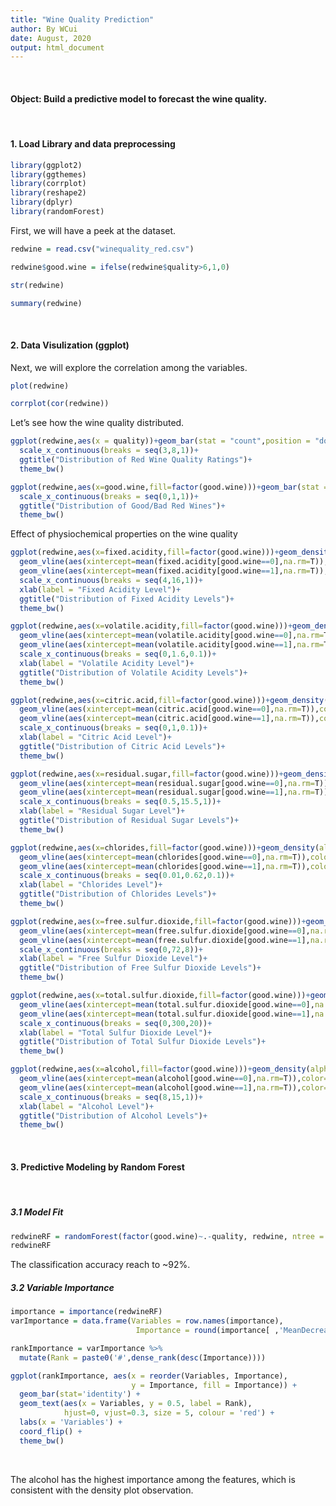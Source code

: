 ---
title: "Wine Quality Prediction"
author: By WCui
date: August, 2020
output: html_document
---
<br />

#### **Object: Build a predictive model to forecast the wine quality. **
<br />

#### 1. Load Library and data preprocessing
```{r echo=TRUE, message=FALSE, warning=FALSE, results='hide'}
library(ggplot2)
library(ggthemes)
library(corrplot)
library(reshape2)
library(dplyr)
library(randomForest)
```
First, we will have a peek at the dataset.
```{r}
redwine = read.csv("winequality_red.csv")

redwine$good.wine = ifelse(redwine$quality>6,1,0)

str(redwine)

summary(redwine)
```
<br />


#### 2. Data Visulization (ggplot)
Next, we will explore the correlation among the variables.
```{r}
plot(redwine)

corrplot(cor(redwine))
```
Let's see how the wine quality distributed. 
```{r}
ggplot(redwine,aes(x = quality))+geom_bar(stat = "count",position = "dodge")+
  scale_x_continuous(breaks = seq(3,8,1))+
  ggtitle("Distribution of Red Wine Quality Ratings")+
  theme_bw()
```
```{r}
ggplot(redwine,aes(x=good.wine,fill=factor(good.wine)))+geom_bar(stat = "count",position = "dodge")+
  scale_x_continuous(breaks = seq(0,1,1))+
  ggtitle("Distribution of Good/Bad Red Wines")+
  theme_bw()
```
Effect of physiochemical properties on the wine quality
```{r}
ggplot(redwine,aes(x=fixed.acidity,fill=factor(good.wine)))+geom_density(alpha=0.25)+
  geom_vline(aes(xintercept=mean(fixed.acidity[good.wine==0],na.rm=T)),color="red",linetype="dashed",lwd=1)+
  geom_vline(aes(xintercept=mean(fixed.acidity[good.wine==1],na.rm=T)),color="blue",linetype="dashed",lwd=1)+
  scale_x_continuous(breaks = seq(4,16,1))+
  xlab(label = "Fixed Acidity Level")+
  ggtitle("Distribution of Fixed Acidity Levels")+
  theme_bw()
```
```{r}
ggplot(redwine,aes(x=volatile.acidity,fill=factor(good.wine)))+geom_density(alpha=0.25)+
  geom_vline(aes(xintercept=mean(volatile.acidity[good.wine==0],na.rm=T)),color="red",linetype="dashed",lwd=1)+
  geom_vline(aes(xintercept=mean(volatile.acidity[good.wine==1],na.rm=T)),color="blue",linetype="dashed",lwd=1)+
  scale_x_continuous(breaks = seq(0,1.6,0.1))+
  xlab(label = "Volatile Acidity Level")+
  ggtitle("Distribution of Volatile Acidity Levels")+
  theme_bw()
```
```{r}
ggplot(redwine,aes(x=citric.acid,fill=factor(good.wine)))+geom_density(alpha=0.25)+
  geom_vline(aes(xintercept=mean(citric.acid[good.wine==0],na.rm=T)),color="red",linetype="dashed",lwd=1)+
  geom_vline(aes(xintercept=mean(citric.acid[good.wine==1],na.rm=T)),color="blue",linetype="dashed",lwd=1)+
  scale_x_continuous(breaks = seq(0,1,0.1))+
  xlab(label = "Citric Acid Level")+
  ggtitle("Distribution of Citric Acid Levels")+
  theme_bw()
```
```{r}
ggplot(redwine,aes(x=residual.sugar,fill=factor(good.wine)))+geom_density(alpha=0.25)+
  geom_vline(aes(xintercept=mean(residual.sugar[good.wine==0],na.rm=T)),color="red",linetype="dashed",lwd=1)+
  geom_vline(aes(xintercept=mean(residual.sugar[good.wine==1],na.rm=T)),color="blue",linetype="dashed",lwd=1)+
  scale_x_continuous(breaks = seq(0.5,15.5,1))+
  xlab(label = "Residual Sugar Level")+
  ggtitle("Distribution of Residual Sugar Levels")+
  theme_bw()
```
```{r}
ggplot(redwine,aes(x=chlorides,fill=factor(good.wine)))+geom_density(alpha=0.25)+
  geom_vline(aes(xintercept=mean(chlorides[good.wine==0],na.rm=T)),color="red",linetype="dashed",lwd=1)+
  geom_vline(aes(xintercept=mean(chlorides[good.wine==1],na.rm=T)),color="blue",linetype="dashed",lwd=1)+
  scale_x_continuous(breaks = seq(0.01,0.62,0.1))+
  xlab(label = "Chlorides Level")+
  ggtitle("Distribution of Chlorides Levels")+
  theme_bw()
```
```{r}
ggplot(redwine,aes(x=free.sulfur.dioxide,fill=factor(good.wine)))+geom_density(alpha=0.25)+
  geom_vline(aes(xintercept=mean(free.sulfur.dioxide[good.wine==0],na.rm=T)),color="red",linetype="dashed",lwd=1)+
  geom_vline(aes(xintercept=mean(free.sulfur.dioxide[good.wine==1],na.rm=T)),color="blue",linetype="dashed",lwd=1)+
  scale_x_continuous(breaks = seq(0,72,8))+
  xlab(label = "Free Sulfur Dioxide Level")+
  ggtitle("Distribution of Free Sulfur Dioxide Levels")+
  theme_bw()
```
```{r}
ggplot(redwine,aes(x=total.sulfur.dioxide,fill=factor(good.wine)))+geom_density(alpha=0.25)+
  geom_vline(aes(xintercept=mean(total.sulfur.dioxide[good.wine==0],na.rm=T)),color="red",linetype="dashed",lwd=1)+
  geom_vline(aes(xintercept=mean(total.sulfur.dioxide[good.wine==1],na.rm=T)),color="blue",linetype="dashed",lwd=1)+
  scale_x_continuous(breaks = seq(0,300,20))+
  xlab(label = "Total Sulfur Dioxide Level")+
  ggtitle("Distribution of Total Sulfur Dioxide Levels")+
  theme_bw()
```
```{r}
ggplot(redwine,aes(x=alcohol,fill=factor(good.wine)))+geom_density(alpha=0.25)+
  geom_vline(aes(xintercept=mean(alcohol[good.wine==0],na.rm=T)),color="red",linetype="dashed",lwd=1)+
  geom_vline(aes(xintercept=mean(alcohol[good.wine==1],na.rm=T)),color="blue",linetype="dashed",lwd=1)+
  scale_x_continuous(breaks = seq(8,15,1))+
  xlab(label = "Alcohol Level")+
  ggtitle("Distribution of Alcohol Levels")+
  theme_bw()
```
<br />


#### 3. Predictive Modeling by Random Forest
<br />

##### 3.1 Model Fit
```{r}
redwineRF = randomForest(factor(good.wine)~.-quality, redwine, ntree = 200)
redwineRF
```
The classification accuracy reach to ~92%. 
<br />

##### 3.2 Variable Importance
```{r}
importance = importance(redwineRF)
varImportance = data.frame(Variables = row.names(importance), 
                            Importance = round(importance[ ,'MeanDecreaseGini'],2))

rankImportance = varImportance %>%
  mutate(Rank = paste0('#',dense_rank(desc(Importance))))

ggplot(rankImportance, aes(x = reorder(Variables, Importance), 
                           y = Importance, fill = Importance)) +
  geom_bar(stat='identity') + 
  geom_text(aes(x = Variables, y = 0.5, label = Rank),
            hjust=0, vjust=0.3, size = 5, colour = 'red') +
  labs(x = 'Variables') +
  coord_flip() + 
  theme_bw()
```
<br />


The alcohol has the highest importance among the features, which is consistent with the density plot observation. 